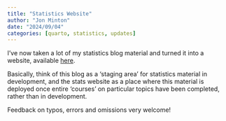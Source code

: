 ```yaml
---
title: "Statistics Website"
author: "Jon Minton"
date: "2024/09/04"
categories: [quarto, statistics, updates]
---
```


I've now taken a lot of my statistics blog material and turned it into a website, available [here](https://jonminton.github.io/JonStats/pages/extra-courses/hacker-stats/). 

Basically, think of this blog as a 'staging area' for statistics material in development, and the stats website as a place where this material is deployed once entire 'courses' on particular topics have been completed, rather than in development. 

Feedback on typos, errors and omissions very welcome! 

